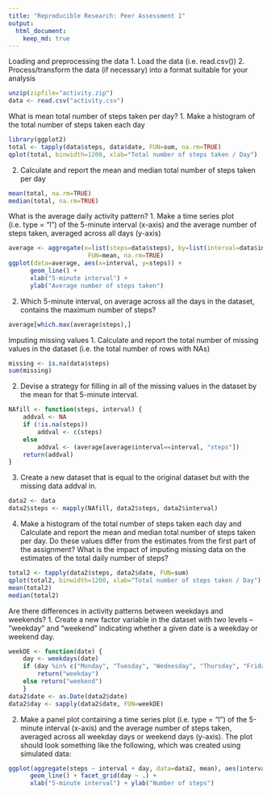 ```yaml
---
title: "Reproducible Research: Peer Assessment 1"
output: 
  html_document:
    keep_md: true
---
```


Loading and preprocessing the data
1. Load the data (i.e. read.csv())
2. Process/transform the data (if necessary) into a format suitable for your analysis
```r
unzip(zipfile="activity.zip")
data <- read.csv("activity.csv")
```

What is mean total number of steps taken per day?
1. Make a histogram of the total number of steps taken each day
```r
library(ggplot2)
total <- tapply(data$steps, data$date, FUN=sum, na.rm=TRUE)
qplot(total, binwidth=1200, xlab="Total number of steps taken / Day")
```

2. Calculate and report the mean and median total number of steps taken per day
```r
mean(total, na.rm=TRUE)
median(total, na.rm=TRUE)
```

What is the average daily activity pattern?
1. Make a time series plot (i.e. type = "l") of the 5-minute interval (x-axis) and the average number of steps taken, averaged across all days (y-axis)
```r
average <- aggregate(x=list(steps=data$steps), by=list(interval=data$interval),
                      FUN=mean, na.rm=TRUE)
ggplot(data=average, aes(x=interval, y=steps)) +
      geom_line() +
      xlab("5-minute interval") +
      ylab("Average number of steps taken")
```

2. Which 5-minute interval, on average across all the days in the dataset, contains the maximum number of steps?
```r
average[which.max(average$steps),]
```

Imputing missing values
1. Calculate and report the total number of missing values in the dataset (i.e. the total number of rows with NAs)
```r
missing <- is.na(data$steps)
sum(missing)
```

2. Devise a strategy for filling in all of the missing values in the dataset by the mean for that 5-minute interval.
```r
NAfill <- function(steps, interval) {
    addval <- NA
    if (!is.na(steps))
        addval <- c(steps)
    else
        addval <- (average[average$interval==interval, "steps"])
    return(addval)
}
```

3. Create a new dataset that is equal to the original dataset but with the missing data addval in.
```r
data2 <- data
data2$steps <- mapply(NAfill, data2$steps, data2$interval)
```

4. Make a histogram of the total number of steps taken each day and Calculate and report the mean and median total number of steps taken per day. Do these values differ from the estimates from the first part of the assignment? What is the impact of imputing missing data on the estimates of the total daily number of steps?

```r
total2 <- tapply(data2$steps, data2$date, FUN=sum)
qplot(total2, binwidth=1200, xlab="Total number of steps taken / Day")
mean(total2)
median(total2)
```

Are there differences in activity patterns between weekdays and weekends?
1. Create a new factor variable in the dataset with two levels -- "weekday" and "weekend" indicating whether a given date is a weekday or weekend day.

```r
weekDE <- function(date) {
    day <- weekdays(date)
    if (day %in% c("Monday", "Tuesday", "Wednesday", "Thursday", "Friday"))
        return("weekday")
    else return("weekend")    
    }
data2$date <- as.Date(data2$date)
data2$day <- sapply(data2$date, FUN=weekDE)
```

2. Make a panel plot containing a time series plot (i.e. type = "l") of the 5-minute interval (x-axis) and the average number of steps taken, averaged across all weekday days or weekend days (y-axis). The plot should look something like the following, which was created using simulated data:

```r
ggplot(aggregate(steps ~ interval + day, data=data2, mean), aes(interval, steps)) +
      geom_line() + facet_grid(day ~ .) +
      xlab("5-minute interval") + ylab("Number of steps")
```

